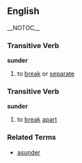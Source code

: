 ==English== __NOTOC__
=== Transitive Verb ===
'''sunder'''
# to [[break]] or [[separate]]

=== Transitive Verb ===
'''sunder'''
# to [[break]] [[apart]]

=== Related Terms ===
*[[asunder]]
